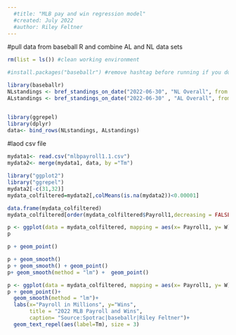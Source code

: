 ```yaml
---
  #title: "MLB pay and win regression model"
  #created: July 2022
  #author: Riley Feltner
---
```

#pull data from baseball R and combine AL and NL data sets
```r
rm(list = ls()) #clean working environment

#install.packages("baseballr") #remove hashtag before running if you do not have baseballr downloaded

library(baseballr)
NLstandings <- bref_standings_on_date("2022-06-30", "NL Overall", from = FALSE)
ALstandings <- bref_standings_on_date("2022-06-30" , "AL Overall", from = FALSE)


library(ggrepel)
library(dplyr)
data<- bind_rows(NLstandings, ALstandings)
```
#laod csv file
```r
mydata1<- read.csv("mlbpayroll1.1.csv")
mydata2<- merge(mydata1, data, by ="Tm")

```


```r
library("ggplot2")
library("ggrepel")
mydata2[-c(31,32)]
mydata_colfiltered=mydata2[,colMeans(is.na(mydata2))<0.00001]  

data.frame(mydata_colfiltered)
mydata_colfiltered[order(mydata_colfiltered$Payroll1,decreasing = FALSE),] 

p <- ggplot(data = mydata_colfiltered, mapping = aes(x= Payroll1, y= W))
p
```


```r
p + geom_point()
```


```r
p + geom_smooth()
p + geom_smooth() + geom_point()
p+ geom_smooth(method = "lm") +  geom_point() 
```


```r
p <- ggplot(data = mydata_colfiltered, mapping = aes(x= Payroll1, y= W))
p + geom_point()+
  geom_smooth(method = "lm")+
  labs(x="Payroll in Millions", y="Wins",
       title = "2022 MLB Payroll and Wins",
       caption= "Source:Spotrac|baseballr|Riley Feltner")+
  geom_text_repel(aes(label=Tm), size = 3)
```



